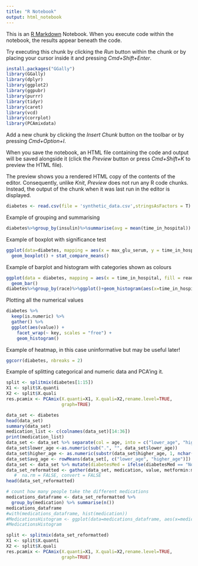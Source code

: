 ```yaml
---
title: "R Notebook"
output: html_notebook
---
```


This is an [R Markdown](http://rmarkdown.rstudio.com) Notebook. When you execute code within the notebook, the results appear beneath the code. 

Try executing this chunk by clicking the *Run* button within the chunk or by placing your cursor inside it and pressing *Cmd+Shift+Enter*. 

```r
install.packages("GGally")
library(GGally)
library(dplyr)
library(ggplot2)
library(ggpubr)
library(purrr)
library(tidyr)
library(caret)
library(vcd)
library(corrplot)
library(PCAmixdata)
```

Add a new chunk by clicking the *Insert Chunk* button on the toolbar or by pressing *Cmd+Option+I*.

When you save the notebook, an HTML file containing the code and output will be saved alongside it (click the *Preview* button or press *Cmd+Shift+K* to preview the HTML file). 

The preview shows you a rendered HTML copy of the contents of the editor. Consequently, unlike *Knit*, *Preview* does not run any R code chunks. Instead, the output of the chunk when it was last run in the editor is displayed.

```r
diabetes <- read.csv(file = 'synthetic_data.csv',stringsAsFactors = T)
```
Example of grouping and summarising
```r
diabetes%>%group_by(insulin)%>%summarise(avg = mean(time_in_hospital)) %>% arrange(avg)
```
Example of boxplot with significance test
```r
ggplot(data=diabetes, mapping = aes(x = max_glu_serum, y = time_in_hospital)) + 
  geom_boxplot() + stat_compare_means()
```
Example of barplot and histogram with categories shown as colours 
```r
ggplot(data = diabetes, mapping = aes(x = time_in_hospital, fill = readmitted)) +
  geom_bar()
diabetes%>%group_by(race)%>%ggplot()+geom_histogram(aes(x=time_in_hospital,fill=race))
```
Plotting all the numerical values
```r
diabetes %>%
  keep(is.numeric) %>% 
  gather() %>% 
  ggplot(aes(value)) +
    facet_wrap(~ key, scales = "free") +
    geom_histogram()
```
Example of heatmap, in this case uninformative but may be useful later!
```r
ggcorr(diabetes, nbreaks = 2)
```
Example of splitting categorical and numeric data and PCA'ing it. 
```r
split <- splitmix(diabetes[1:15])
X1 <- split$X.quanti 
X2 <- split$X.quali 
res.pcamix <- PCAmix(X.quanti=X1, X.quali=X2,rename.level=TRUE,
                     graph=TRUE)
```

```r
data_set <- diabetes
head(data_set)
summary(data_set) 
medication_list <- c(colnames(data_set)[14:36])
print(medication_list)
data_set <- data_set %>% separate(col = age, into = c("lower_age", "higher_age"), sep = "-")
data_set$lower_age <-as.numeric(sub(".", "", data_set$lower_age))
data_set$higher_age <- as.numeric(substr(data_set$higher_age, 1, nchar(data_set$higher_age)-1))
data_set$avg_age <- rowMeans(data_set[, c("lower_age", "higher_age")])
data_set <- data_set %>% mutate(diabetesMed = ifelse(diabetesMed == "No", 0,1))
data_set_reformatted <- gather(data_set, medication, value, metformin:metformin.pioglitazone, na.rm = TRUE)
   #  na.rm = FALSE, convert = FALSE 
head(data_set_reformatted)  
```

```r
# count how many people take the different medications 
medications_dataframe <- data_set_reformatted %>%  
  group_by(medication) %>% summarise(n()) 
medications_dataframe 
#with(medications_dataframe, hist(medication))
#MedicationsHistogram <- ggplot(data=medications_dataframe, aes(x=medications_dataframe$medication, y=medications_dataframe$n())) + geom_bar()
#MedicationsHistogram
```

```r
split <- splitmix(data_set_reformatted)
X1 <- split$X.quanti 
X2 <- split$X.quali 
res.pcamix <- PCAmix(X.quanti=X1, X.quali=X2,rename.level=TRUE,
                     graph=TRUE)
```

